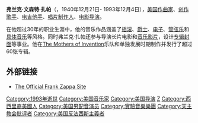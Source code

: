 {{NoteTA|G1=PP}}
{{Expand language|1=en|status=yes|time=2022-03-02T15:19:22+00:00}}
{{Infobox musical artist
| Name                = 弗兰克·扎帕
| Img                 = Zappa 16011977 01 300.jpg
| Img_capt            = 弗兰克·扎帕于1977年1月16日在[[奥斯陆|奥斯陆]]埃克伯海伦进行演出
| Img_size            = 
| Background          = solo_singer
| Birth_name          = 弗兰克·文森特·扎帕(Frank Vincent Zappa)
| Born                = {{birth date|1940|12|21|mf=y}}<br />[[美国|美国]][[马里兰州|马里兰州]][[巴尔的摩|巴尔的摩]]
| Died                = {{death date and age|1993|12|4|1940|12|21|mf=y}}<br />[[美国|美国]][[加利福尼亚州|加利福尼亚州]][[洛杉矶|洛杉矶]]
| Instrument          = [[聲樂|聲樂]]、[[吉他|吉他]]、[[電貝斯|貝斯]]、[[鍵盤樂器|鍵盤]]、單車、[[爵士鼓|鼓]]
| Genre               = [[前卫摇滚|前卫摇滚]]、[[融合爵士|融合爵士]]、[[古典音乐|古典音乐]]、[[先锋音乐|先锋音乐]]、[[计算机音乐|计算机音乐]]
| Occupation          = [[作曲家|作曲家]]、[[音乐家|音乐家]]、[[指挥|指挥]]、[[制作人|制作人]]
| Years_active        = 1950年–1993年
| Label               = [[Verve_Records|Verve]]、[[Bizarre_Records|Bizarre]]、[[Straight_Records|Straight]]、[[DiscReet_Records|DiscReet]]、[[Barking_Pumpkin_Records|Barking Pumpkin]]
| Associated_acts     = [[The_Mothers_of_Invention|The Mothers of Invention]]<br />[[Captain_Beefheart|Captain Beefheart]]<br />[[Steve_Vai|Steve Vai]]
| URL = [http://www.zappa.com/ Zappa.com]
| Notable_instruments = [[Hagström_Viking|Hagström Viking]]<br />[[Gibson_Guitar_Corporation|Gibson ES-5 Switchmaster]]<br />[[Gibson_SG|Gibson SG]]<br />[[Gibson_Les_Paul|Gibson Les Paul]]<br />[[Fender_Stratocaster|Fender Stratocaster]]<br />[[Synclavier|Synclavier]] }}

'''弗兰克·文森特·扎帕'''（'''{{lang|en|Frank Vincent Zappa}}'''，1940年12月21日- 1993年12月4日），[[美国|美国]][[作曲家|作曲家]]、[[创作歌手|创作歌手]]、[[电吉他手|电吉他手]]、[[唱片制作人|唱片制作人]]、[[电影导演|电影导演]]。

在他超过30年的职业生涯中，他的音乐作品涵盖了[[摇滚|摇滚]]、[[爵士|爵士]]、[[电子|电子]]、[[管弦乐|管弦乐]]和[[具体音乐|具体音乐]]等风格。同时弗兰克·扎帕还参与导演长片电影和[[音乐影片|音乐影片]]，设计[[专辑封面|专辑封面]]等事业。他在[[The_Mothers_of_Invention|The Mothers of Invention]]乐队和单独发展时期制作并发行了超过60张专辑。

== 外部链接 ==
* [http://www.zappa.com/ The Official Frank Zappa Site] {{Wayback|url=http://www.zappa.com/ |date=20110212053122 }}

{{摇滚名人堂1995届入选者}}

{{Authority control}}
{{DEFAULTSORT:Zappa, Frank Vincent}}
[[Category:1993年逝世|Category:1993年逝世]]
[[Category:美国音乐家|Category:美国音乐家]]
[[Category:美国导演|Category:美国导演]]
[[Category:摇滚名人堂入选者|Z]]
[[Category:西西里裔美國人|Category:西西里裔美國人]]
[[Category:美国男配音演员|Category:美国男配音演员]]
[[Category:實驗音樂樂團|Category:實驗音樂樂團]]
[[Category:天主教会批评者|Category:天主教会批评者]]
[[Category:美国反法西斯主義者|Category:美国反法西斯主義者]]